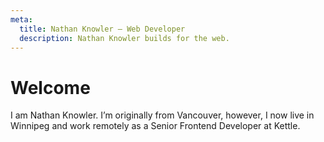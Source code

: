 ```yaml
---
meta:
  title: Nathan Knowler – Web Developer
  description: Nathan Knowler builds for the web.
---
```


# Welcome

I am Nathan Knowler. I’m originally from Vancouver, however, I now live
in Winnipeg and work remotely as a Senior Frontend Developer at Kettle.
